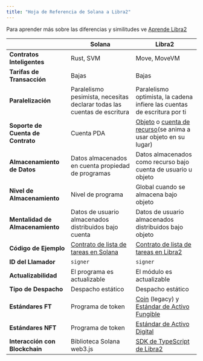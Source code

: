 ```yaml
---
title: "Hoja de Referencia de Solana a Libra2"
---
```


Para aprender más sobre las diferencias y similitudes ve [Aprende Libra2](https://learn.libra2labs.com/en/tutorials/solana-to-libra2-guide/cheat-sheet?workshop=solana-to-libra2)

|                              | Solana                                                                                                             | Libra2                                                                                                                                     |
| ---------------------------- | ------------------------------------------------------------------------------------------------------------------ | ----------------------------------------------------------------------------------------------------------------------------------------- |
| **Contratos Inteligentes**   | Rust, SVM                                                                                                          | Move, MoveVM                                                                                                                              |
| **Tarifas de Transacción**   | Bajas                                                                                                              | Bajas                                                                                                                                     |
| **Paralelización**           | Paralelismo pesimista, necesitas declarar todas las cuentas de escritura                                            | Paralelismo optimista, la cadena infiere las cuentas de escritura por ti                                                                   |
| **Soporte de Cuenta de Contrato** | Cuenta PDA                                                                                                        | [Objeto](/build/smart-contracts/objects) o [cuenta de recurso](/build/smart-contracts/resource-accounts)(se anima a usar objeto en su lugar) |
| **Almacenamiento de Datos**  | Datos almacenados en cuenta propiedad de programas                                                                 | Datos almacenados como recurso bajo cuenta de usuario u objeto                                                                             |
| **Nivel de Almacenamiento**  | Nivel de programa                                                                                                  | Global cuando se almacena bajo objeto                                                                                                     |
| **Mentalidad de Almacenamiento** | Datos de usuario almacenados distribuidos bajo cuenta                                                           | Datos de usuario almacenados distribuidos bajo objeto                                                                                     |
| **Código de Ejemplo**        | [Contrato de lista de tareas en Solana](https://github.com/libra2org/move-by-examples/tree/main/advanced-todo-list/solana) | [Contrato de lista de tareas en Libra2](https://github.com/libra2org/move-by-examples/tree/main/advanced-todo-list/libra2)                  |
| **ID del Llamador**          | `signer`                                                                                                           | `signer`                                                                                                                                  |
| **Actualizabilidad**         | El programa es actualizable                                                                                        | El módulo es actualizable                                                                                                                 |
| **Tipo de Despacho**         | Despacho estático                                                                                                  | Despacho estático                                                                                                                         |
| **Estándares FT**            | Programa de token                                                                                                  | [Coin](/build/smart-contracts/libra2-coin) (legacy) y [Estándar de Activo Fungible](/build/smart-contracts/fungible-asset)                   |
| **Estándares NFT**           | Programa de token                                                                                                  | [Estándar de Activo Digital](/build/smart-contracts/digital-asset)                                                                         |
| **Interacción con Blockchain** | Biblioteca Solana web3.js                                                                                         | [SDK de TypeScript de Libra2](/build/sdks/ts-sdk)                                                                                          |
